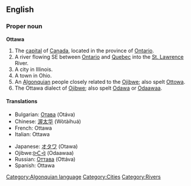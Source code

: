 ==English==

===Proper noun===
'''Ottawa'''

# The [[capital]] of [[Canada]], located in the province of [[Ontario]].
# A river flowing SE between [[Ontario]] and [[Quebec]] into the [[St. Lawrence]] River.
# A city in Illinois.
# A town in Ohio.
# An [[Algonquian]] people closely related to the [[Ojibwe]]; also spelt [[Ottowa]].
# The Ottawa dialect of [[Ojibwe]]; also spelt [[Odawa]] or [[Odaawaa]].

====Translations====
{{top}}
*Bulgarian: [[Отава]] (Otáva) {{f}}
*Chinese: [[渥太华]] (Wòtàihuá)
*French: Ottawa
*Italian: Ottawa
{{mid}}
*Japanese: [[オタワ]] (Otawa)
*Ojibwe:[[Odaawaa|ᐅᑖᐙ]] (Odaawaa)
*Russian: [[Оттава]] (Ottáva) {{f}}
*Spanish: Ottawa
{{bottom}}

[[Category:Algonquian language]]
[[Category:Cities]]
[[Category:Rivers]]